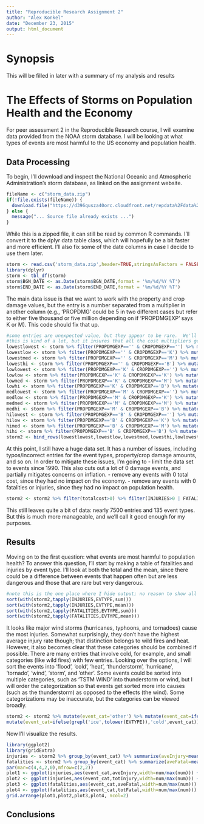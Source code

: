 ```yaml
---
title: "Reproducible Research Assignment 2"
author: "Alex Konkel"
date: "December 23, 2015"
output: html_document
---
```


# Synopsis
This will be filled in later with a summary of my analysis and results

# The Effects of Storms on Population Health and the Economy
For peer assessment 2 in the Reproducible Research course, I will examine data provided from the NOAA storm database.  I will be looking at what types of events are most harmful to the US economy and population health.

## Data Processing
To begin, I'll download and inspect the National Oceanic and Atmospheric Administration's storm database, as linked on the assignment website.  
``` r
fileName <- c("storm_data.zip")
if(!file.exists(fileName)) {
  download.file("https://d396qusza40orc.cloudfront.net/repdata%2Fdata%2FStormData.csv.bz2", fileName)
} else {
  message("... Source file already exists ...")
}
```
While this is a zipped file, it can still be read by common R commands.  I'll convert it to the dplyr data table class, which will hopefully be a bit faster and more efficient.  I'll also fix some of the date columns in case I decide to use them later.
``` r
storm <- read.csv('storm_data.zip',header=TRUE,stringsAsFactors = FALSE)
library(dplyr)
storm <- tbl_df(storm)
storm$BGN_DATE <- as.Date(storm$BGN_DATE,format = '%m/%d/%Y %T')
storm$END_DATE <- as.Date(storm$END_DATE,format = '%m/%d/%Y %T')
```
The main data issue is that we want to work with the property and crop damage values, but the entry is a number separated from a multiplier in another column (e.g., 'PROPDMG' could be 5 in two different cases but refer to either five thousand or five million depending on if 'PROPDMGEXP' says K or M).  This code should fix that up.
``` r
#some entries are unexpected value, but they appear to be rare.  We'll remove anything that isn't empty, K, M, or B
#this is kind of a lot, but it insures that all the cost multipliers get handled correctly
lowestlowest <- storm %>% filter(PROPDMGEXP=='' & CROPDMGEXP=='') %>% mutate(propcost=PROPDMG,cropcost=CROPDMG)
lowestlow <- storm %>% filter(PROPDMGEXP=='' & CROPDMGEXP=='K') %>% mutate(propcost=PROPDMG,cropcost=CROPDMG*1000)
lowestmed <- storm %>% filter(PROPDMGEXP=='' & CROPDMGEXP=='M') %>% mutate(propcost=PROPDMG,cropcost=CROPDMG*1000000)
lowesthi <- storm %>% filter(PROPDMGEXP=='' & CROPDMGEXP=='B') %>% mutate(propcost=PROPDMG,cropcost=CROPDMG*1000000000)
lowlowest <- storm %>% filter(PROPDMGEXP=='K' & CROPDMGEXP=='') %>% mutate(propcost=PROPDMG*1000,cropcost=CROPDMG)
lowlow <- storm %>% filter(PROPDMGEXP=='K' & CROPDMGEXP=='K') %>% mutate(propcost=PROPDMG*1000,cropcost=CROPDMG*1000)
lowmed <- storm %>% filter(PROPDMGEXP=='K' & CROPDMGEXP=='M') %>% mutate(propcost=PROPDMG*1000,cropcost=CROPDMG*1000000)
lowhi <- storm %>% filter(PROPDMGEXP=='K' & CROPDMGEXP=='B') %>% mutate(propcost=PROPDMG*1000,cropcost=CROPDMG*1000000000)
medlowest <- storm %>% filter(PROPDMGEXP=='M' & CROPDMGEXP=='') %>% mutate(propcost=PROPDMG*1000000,cropcost=CROPDMG)
medlow <- storm %>% filter(PROPDMGEXP=='M' & CROPDMGEXP=='K') %>% mutate(propcost=PROPDMG*1000000,cropcost=CROPDMG*1000)
medmed <- storm %>% filter(PROPDMGEXP=='M' & CROPDMGEXP=='M') %>% mutate(propcost=PROPDMG*1000000,cropcost=CROPDMG*1000000)
medhi <- storm %>% filter(PROPDMGEXP=='M' & CROPDMGEXP=='B') %>% mutate(propcost=PROPDMG*1000000,cropcost=CROPDMG*1000000000)
hilowest <- storm %>% filter(PROPDMGEXP=='B' & CROPDMGEXP=='') %>% mutate(propcost=PROPDMG*1000000000,cropcost=CROPDMG)
hilow <- storm %>% filter(PROPDMGEXP=='B' & CROPDMGEXP=='K') %>% mutate(propcost=PROPDMG*1000000000,cropcost=CROPDMG*1000)
himed <- storm %>% filter(PROPDMGEXP=='B' & CROPDMGEXP=='M') %>% mutate(propcost=PROPDMG*1000000000,cropcost=CROPDMG*1000000)
hihi <- storm %>% filter(PROPDMGEXP=='B' & CROPDMGEXP=='B') %>% mutate(propcost=PROPDMG*1000000000,cropcost=CROPDMG*1000000000)
storm2 <- bind_rows(lowestlowest,lowestlow,lowestmed,lowesthi,lowlowest,lowlow,lowmed,lowhi,medlowest,medlow,medmed,medhi,hilowest,hilow,himed,hihi) %>% mutate(totalcost = propcost+cropcost)
```
At this point, I still have a huge data set.  It has a number of issues, including typos/incorrect entries for the event types, property/crop damage amounts, and so on.  In order to mitigate these issues, I'm going to
- limit the data set to events since 1990.  This also cuts out a lot of 0 damage events, and partially mitigates concerns on inflation.
- remove any events with 0 total cost, since they had no impact on the economy.
- remove any events with 0 fatalities or injuries, since they had no impact on population health.

``` r
storm2 <- storm2 %>% filter(totalcost>0) %>% filter(INJURIES>0 | FATALITIES>0) %>% filter(BGN_DATE>as.Date('1990/1/1'))
```
This still leaves quite a bit of data: nearly 7500 entries and 135 event types.  But this is much more manageable, and we'll call it good enough for my purposes.  

## Results
Moving on to the first question: what events are most harmful to population health?  To answer this question, I'll start by making a table of fatalities and injuries by event type.  I'll look at both the total and the mean, since there could be a difference between events that happen often but are less dangerous and those that are rare but very dangerous.
``` r
#note this is the one place where I hide output; no reason to show all this.
sort(with(storm2,tapply(INJURIES,EVTYPE,sum)))
sort(with(storm2,tapply(INJURIES,EVTYPE,mean)))
sort(with(storm2,tapply(FATALITIES,EVTYPE,sum)))
sort(with(storm2,tapply(FATALITIES,EVTYPE,mean)))
```
It looks like major wind storms (hurricanes, typhoons, and tornadoes) cause the most injuries.  Somewhat surprisingly, they don't have the highest average injury rate though; that distinction belongs to wild fires and heat.  However, it also becomes clear that these categories should be combined if possible.  There are many entries that involve cold, for example, and small categories (like wild fires) with few entries.  Looking over the options, I will sort the events into 'flood', 'cold', 'heat', 'thunderstorm', 'hurricane', 'tornado', 'wind', 'storm', and 'other'.  Some events could be sorted into multiple categories, such as 'TSTM WIND' into thunderstorm or wind, but I will order the categorization so that events get sorted more into causes (such as the thunderstorm) as opposed to the effects (the wind).  Some categorizations may be inaccurate, but the categories can be viewed broadly.
``` r
storm2 <- storm2 %>% mutate(event_cat='other') %>% mutate(event_cat=ifelse(grepl('wind',tolower(EVTYPE)),'wind',event_cat)) %>% mutate(event_cat=ifelse(grepl('flood',tolower(EVTYPE)),'flooding',event_cat)) %>% mutate(event_cat=ifelse(grepl('cold',tolower(EVTYPE)),'cold',event_cat)) %>% mutate(event_cat=ifelse(grepl('freez',tolower(EVTYPE)),'cold',event_cat)) %>% mutate(event_cat=ifelse(grepl('snow',tolower(EVTYPE)),'cold',event_cat)) %>% mutate(event_cat=ifelse(grepl('heat',tolower(EVTYPE)),'heat',event_cat)) %>% mutate(event_cat=ifelse(grepl('storm',tolower(EVTYPE)),'storm',event_cat)) %>%
mutate(event_cat=ifelse(grepl('ice',tolower(EVTYPE)),'cold',event_cat)) %>%  mutate(event_cat=ifelse(grepl('tstm',tolower(EVTYPE)),'thunderstorm',event_cat)) %>% mutate(event_cat=ifelse(grepl('thunder',tolower(EVTYPE)),'thunderstorm',event_cat)) %>% mutate(event_cat=ifelse(grepl('hurr',tolower(EVTYPE)),'hurricane',event_cat)) %>% mutate(event_cat=ifelse(grepl('typh',tolower(EVTYPE)),'hurricane',event_cat)) %>% mutate(event_cat=ifelse(grepl('torn',tolower(EVTYPE)),'tornado',event_cat)) %>% mutate(event_cat=ifelse(grepl('trop',tolower(EVTYPE)),'hurricane',event_cat))
```
Now I'll visualize the results.
``` r
library(ggplot2)
library(gridExtra)
injuries <- storm2 %>% group_by(event_cat) %>% summarize(aveInjury=mean(INJURIES),totInjury=sum(INJURIES),num=length(INJURIES))
fatalities <- storm2 %>% group_by(event_cat) %>% summarize(aveFatal=mean(FATALITIES),totFatal=sum(FATALITIES),num=length(FATALITIES))
par(mar=c(4,4,2,0),mfrow=c(2,2))
plot1 <- ggplot(injuries,aes(event_cat,aveInjury,width=num/max(num))) + geom_bar(stat='identity',fill='red') + labs(y='Average Number of Injuries per Event',x='Event Category',title='Average Number of Injuries')
plot2 <- ggplot(injuries,aes(event_cat,totInjury,width=num/max(num))) + geom_bar(stat='identity',fill='red') + labs(y='Total Number of Injuries per Event',x='Event Category',title='Total Number of Injuries')
plot3 <- ggplot(fatalities,aes(event_cat,aveFatal,width=num/max(num))) + geom_bar(stat='identity',fill='darkred') + labs(y='Average Number of Fatalities per Event',x='Event Category',title='Average Number of Fatalities')
plot4 <- ggplot(fatalities,aes(event_cat,totFatal,width=num/max(num))) + geom_bar(stat='identity',fill='darkred') + labs(y='Total Number of Fatalities per Event',x='Event Category',title='Total Number of Fatalities')
grid.arrange(plot1,plot2,plot3,plot4, ncol=2)
```

## Conclusions